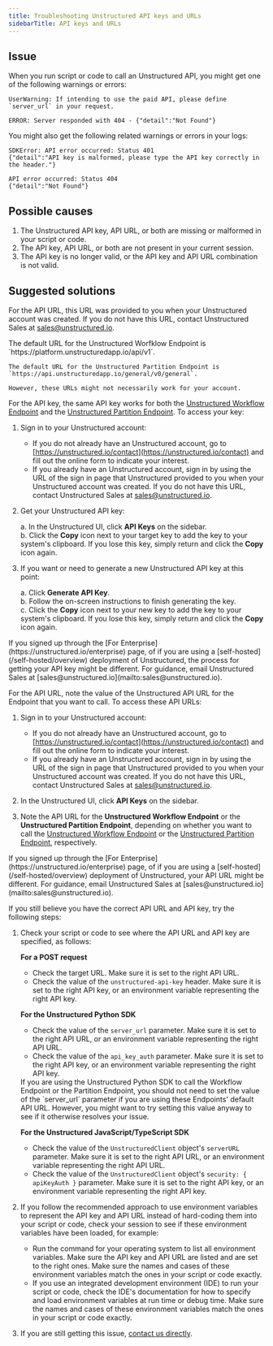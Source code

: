 ```yaml
---
title: Troubleshooting Unstructured API keys and URLs
sidebarTitle: API keys and URLs
---
```


## Issue

When you run script or code to call an Unstructured API, you might get one of the following warnings or errors:

```
UserWarning: If intending to use the paid API, please define `server_url` in your request.
```

```
ERROR: Server responded with 404 - {"detail":"Not Found"}
```

You might also get the following related warnings or errors in your logs:

```
SDKError: API error occurred: Status 401
{"detail":"API key is malformed, please type the API key correctly in the header."}
```

```
API error occurred: Status 404
{"detail":"Not Found"}
```

## Possible causes

1. The Unstructured API key, API URL, or both are missing or malformed in your script or code.
2. The API key, API URL, or both are not present in your current session.
3. The API key is no longer valid, or the API key and API URL combination is not valid.

## Suggested solutions

For the API URL, this URL was provided to you when your Unstructured account was created. 
If you do not have this URL, contact Unstructured Sales at [sales@unstructured.io](mailto:sales@unstructured.io).

<Note>
    The default URL for the Unstructured Worfklow Endpoint is `https://platform.unstructuredapp.io/api/v1`.

    The default URL for the Unstructured Partition Endpoint is `https://api.unstructuredapp.io/general/v0/general`. 
   
    However, these URLs might not necessarily work for your account.
</Note>

For the API key, the same API key works for both the [Unstructured Workflow Endpoint](/api-reference/workflow/overview) and the [Unstructured Partition Endpoint](/api-reference/partition/overview). To access your key:

1. Sign in to your Unstructured account:

   - If you do not already have an Unstructured account, go to [https://unstructured.io/contact](https://unstructured.io/contact) and fill out the online form to indicate your interest.
   - If you already have an Unstructured account, sign in by using the URL of the sign in page that Unstructured provided to you when your Unstructured account was created. 
     If you do not have this URL, contact Unstructured Sales at [sales@unstructured.io](mailto:sales@unstructured.io).

2. Get your Unstructured API key:

   a. In the Unstructured UI, click **API Keys** on the sidebar.<br/>
   b. Click the **Copy** icon next to your target key to add the key to your system's clipboard. If you lose this key, simply return and click the **Copy** icon again.<br/>
   
3. If you want or need to generate a new Unstructured API key at this point:

   a. Click **Generate API Key**.<br/>
   b. Follow the on-screen instructions to finish generating the key.<br/>
   c. Click the **Copy** icon next to your new key to add the key to your system's clipboard. If you lose this key, simply return and click the **Copy** icon again.<br/>

<Note>
    If you signed up through the [For Enterprise](https://unstructured.io/enterprise) page, of if you are using a [self-hosted](/self-hosted/overview) deployment of Unstructured, the process for getting your API key 
    might be different. For guidance, email Unstructured Sales at [sales@unstructured.io](mailto:sales@unstructured.io). 
</Note>
  
For the API URL, note the value of the Unstructured API URL for the Endpoint that you want to call. To access these API URLs:

1. Sign in to your Unstructured account:

   - If you do not already have an Unstructured account, go to [https://unstructured.io/contact](https://unstructured.io/contact) and fill out the online form to indicate your interest.
   - If you already have an Unstructured account, sign in by using the URL of the sign in page that Unstructured provided to you when your Unstructured account was created. 
     If you do not have this URL, contact Unstructured Sales at [sales@unstructured.io](mailto:sales@unstructured.io).

2. In the Unstructured UI, click **API Keys** on the sidebar.
3. Note the API URL for the **Unstructured Workflow Endpoint** or the **Unstructured Partition Endpoint**, depending on whether you want to call the 
   [Unstructured Workflow Endpoint](/api-reference/workflow/overview) or the [Unstructured Partition Endpoint](/api-reference/partition/overview), respectively.

<Note>
    If you signed up through the [For Enterprise](https://unstructured.io/enterprise) page, of if you are using a [self-hosted](/self-hosted/overview) deployment of Unstructured, your API URL 
    might be different. For guidance, email Unstructured Sales at [sales@unstructured.io](mailto:sales@unstructured.io). 
</Note>

If you still believe you have the correct API URL and API key, try the following steps:

1. Check your script or code to see where the API URL and API key are specified, as follows:

   **For a POST request**

   - Check the target URL. Make sure it is set to the right API URL.
   - Check the value of the `unstructured-api-key` header. Make sure it is set to the right API key, or an environment variable representing the right API key.

   **For the Unstructured Python SDK**

   - Check the value of the `server_url` parameter. Make sure it is set to the right API URL, or an environment variable representing the right API URL.
   - Check the value of the `api_key_auth` parameter. Make sure it is set to the right API key, or an environment variable representing the right API key.

   <Note>
       If you are using the Unstructured Python SDK to call the Workflow Endpoint or the Partition Endpoint, you should not need to set the value of the 
       `server_url` parameter if you are using these Endpoints' default API URL. However, you might want to try setting this value anyway to see if it otherwise resolves your issue.
   </Note>

   **For the Unstructured JavaScript/TypeScript SDK**

   - Check the value of the `UnstructuredClient` object's `serverURL` parameter. Make sure it is set to the right API URL, or an environment variable representing the right API URL.
   - Check the value of the `UnstructuredClient` object's `security: { apiKeyAuth }` parameter. Make sure it is set to the right API key, or an environment variable representing the right API key.
     
2. If you follow the recommended approach to use environment variables to represent the API key and API URL instead of hard-coding them into your script or code, check your session to see if these environment variables have been loaded, for example:

   - Run the command for your operating system to list all environment variables. Make sure the API key and API URL are listed and are set to the right ones. Make sure the names and cases of these environment variables match the ones in your script or code exactly.
   - If you use an integrated development environment (IDE) to run your script or code, check the IDE's documentation for how to specify and load environment variables at run time or debug time. Make sure the names and cases of these environment variables match the ones in your script or code exactly.

3. If you are still getting this issue, [contact us directly](https://unstructured.io/contact).

